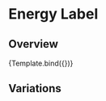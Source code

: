 

<Meta title="Components/Data display/Energy Label" component={EnergyLabel} />


# Energy Label

## Overview

<Canvas>
  <Story
    name="Overview"
    args={{
      efficiency: 'A',
    }}
    argTypes={{
      efficiency: {
        options: ['A', 'B', 'C', 'D', 'E', 'F', 'G'],
        control: 'select',
      },
    }}
  >
    {Template.bind({})}
  </Story>
</Canvas>

<ArgsTable story="Overview" />

## Variations

<Canvas>
  <Story name="Variations">
    <Stack spacing="lg" direction="row">
      <EnergyLabel efficiency="A" />
      <EnergyLabel efficiency="B" />
      <EnergyLabel efficiency="C" />
      <EnergyLabel efficiency="D" />
      <EnergyLabel efficiency="E" />
      <EnergyLabel efficiency="F" />
      <EnergyLabel efficiency="G" />
    </Stack>
  </Story>
</Canvas>
